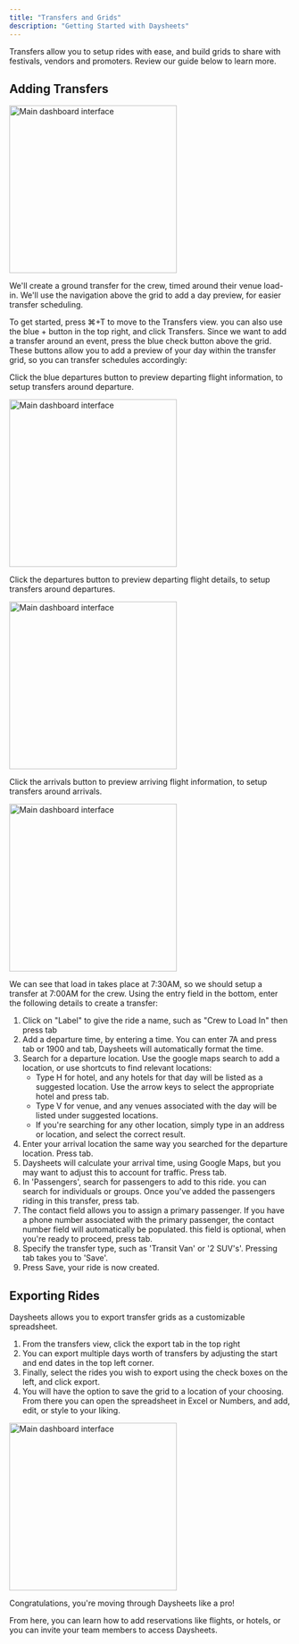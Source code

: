```yaml
---
title: "Transfers and Grids"
description: "Getting Started with Daysheets"
---
```


Transfers allow you to setup rides with ease, and build grids to share with
festivals, vendors and promoters. Review our guide below to learn more.

## Adding Transfers

<img
  src="/images/adding-events-reservations/transfer-add.gif"
  alt="Main dashboard interface"
  height="300"
  className="rounded-lg"
/>

We'll create a ground transfer for the crew, timed around their venue load-in.
We'll use the navigation above the grid to add a day preview, for easier
transfer scheduling.

To get started, press ⌘+T to move to the Transfers view. you can also use the
blue + button in the top right, and click Transfers. Since we want to add a
transfer around an event, press the blue check button above the grid. These
buttons allow you to add a preview of your day within the transfer grid, so you
can transfer schedules accordingly:

Click the blue departures button to preview departing flight information, to
setup transfers around departure.

<img
  src="/images/adding-events-reservations/checkmark.png"
  alt="Main dashboard interface"
  height="300"
  className="rounded-lg"
/>

Click the departures button to preview departing flight details, to setup
transfers around departures.

<img
  src="/images/adding-events-reservations/plane.png"
  alt="Main dashboard interface"
  height="300"
  className="rounded-lg"
/>

Click the arrivals button to preview arriving flight information, to setup
transfers around arrivals.

<img
  src="/images/adding-events-reservations/plane-down.png"
  alt="Main dashboard interface"
  height="300"
  className="rounded-lg"
/>

We can see that load in takes place at 7:30AM, so we should setup a transfer at
7:00AM for the crew. Using the entry field in the bottom, enter the following
details to create a transfer:

1. Click on "Label" to give the ride a name, such as "Crew to Load In" then
   press tab
2. Add a departure time, by entering a time. You can enter 7A and press tab or
   1900 and tab, Daysheets will automatically format the time.
3. Search for a departure location. Use the google maps search to add a
   location, or use shortcuts to find relevant locations:
   - Type H for hotel, and any hotels for that day will be listed as a
     suggested location. Use the arrow keys to select the appropriate hotel and
     press tab.
   - Type V for venue, and any venues associated with the day will be listed
     under suggested locations.
   - If you're searching for any other location, simply type in an address or
     location, and select the correct result.
4. Enter your arrival location the same way you searched for the departure
   location. Press tab.
5. Daysheets will calculate your arrival time, using Google Maps, but you may
   want to adjust this to account for traffic. Press tab.
6. In 'Passengers', search for passengers to add to this ride. you can search
   for individuals or groups. Once you've added the passengers riding in this
   transfer, press tab.
7. The contact field allows you to assign a primary passenger. If you have a
   phone number associated with the primary passenger, the contact number field
   will automatically be populated. this field is optional, when you're ready
   to proceed, press tab.
8. Specify the transfer type, such as 'Transit Van' or '2 SUV's'. Pressing tab
   takes you to 'Save'.
9. Press Save, your ride is now created.

## Exporting Rides

Daysheets allows you to export transfer grids as a customizable spreadsheet.

1. From the transfers view, click the export tab in the top right
2. You can export multiple days worth of transfers by adjusting the start and
   end dates in the top left corner.
3. Finally, select the rides you wish to export using the check boxes on the
   left, and click export.
4. You will have the option to save the grid to a location of your choosing.
   From there you can open the spreadsheet in Excel or Numbers, and add, edit,
   or style to your liking.

<img
  src="/images/adding-events-reservations/export-transfer.gif"
  alt="Main dashboard interface"
  height="300"
  className="rounded-lg"
/>

Congratulations, you're moving through Daysheets like a pro!

From here, you can learn how to add reservations like flights, or hotels, or
you can invite your team members to access Daysheets.
